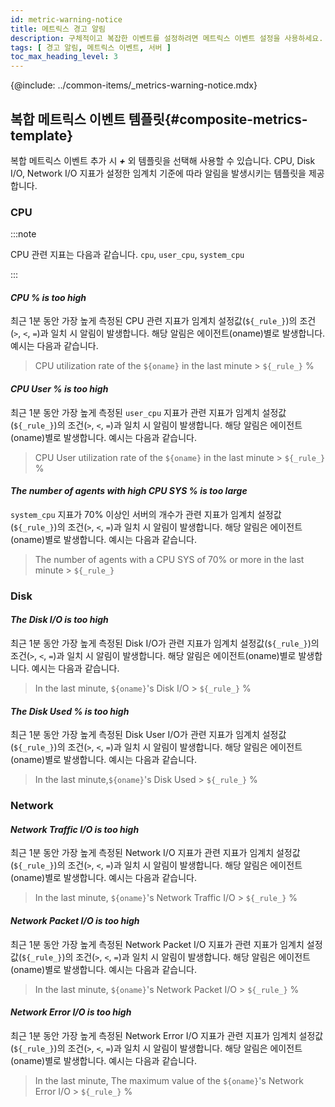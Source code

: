 ```yaml
---
id: metric-warning-notice
title: 메트릭스 경고 알림
description: 구체적이고 복잡한 이벤트를 설정하려면 메트릭스 이벤트 설정을 사용하세요.
tags: [ 경고 알림, 메트릭스 이벤트, 서버 ]
toc_max_heading_level: 3
---
```


{@include: ../common-items/_metrics-warning-notice.mdx}

## 복합 메트릭스 이벤트 템플릿{#composite-metrics-template}

복합 메트릭스 이벤트 추가 시 ***+*** <cmdname sid="create_new_composite_mxql_event" className="uitext" /> 외 템플릿을 선택해 사용할 수 있습니다. CPU, Disk I/O, Network I/O 지표가 설정한 임계치 기준에 따라 알림을 발생시키는 템플릿을 제공합니다.

<ImgLang img='server-composite-metrics-template.png' desc='서버 복합 메트릭스 이벤트 템플릿' />

### CPU

:::note 

CPU 관련 지표는 다음과 같습니다. `cpu`, `user_cpu`, `system_cpu`

:::

#### ***CPU % is too high***

최근 1분 동안 가장 높게 측정된 CPU 관련 지표가 임계치 설정값(`${_rule_}`)의 조건(`>`, `<`, `=`)과 일치 시 알림이 발생합니다. 해당 알림은 에이전트(oname)별로 발생합니다. <cmdname sid="message" className="uitext" /> 예시는 다음과 같습니다.

> CPU utilization rate of the `${oname}` in the last minute > `${_rule_}` %

#### ***CPU User % is too high***
최근 1분 동안 가장 높게 측정된 `user_cpu` 지표가 관련 지표가 임계치 설정값(`${_rule_}`)의 조건(`>`, `<`, `=`)과 일치 시 알림이 발생합니다. 해당 알림은 에이전트(oname)별로 발생합니다. <cmdname sid="message" className="uitext" /> 예시는 다음과 같습니다.


> CPU User utilization rate of the `${oname}` in the last minute > `${_rule_} `%

#### ***The number of agents with high CPU SYS % is too large***

`system_cpu` 지표가 70% 이상인 서버의 개수가 관련 지표가 임계치 설정값(`${_rule_}`)의 조건(`>`, `<`, `=`)과 일치 시 알림이 발생합니다. 해당 알림은 에이전트(oname)별로 발생합니다. <cmdname sid="message" className="uitext" /> 예시는 다음과 같습니다. 

> The number of agents with a CPU SYS of 70% or more in the last minute > `${_rule_}`

### Disk

#### ***The Disk I/O is too high***

최근 1분 동안 가장 높게 측정된 Disk I/O가 관련 지표가 임계치 설정값(`${_rule_}`)의 조건(`>`, `<`, `=`)과 일치 시 알림이 발생합니다. 해당 알림은 에이전트(oname)별로 발생합니다. <cmdname sid="message" className="uitext" /> 예시는 다음과 같습니다.

> In the last minute, `${oname}`'s Disk I/O > `${_rule_}` %

#### ***The Disk Used % is too high***

최근 1분 동안 가장 높게 측정된 Disk User I/O가 관련 지표가 임계치 설정값(`${_rule_}`)의 조건(`>`, `<`, `=`)과 일치 시 알림이 발생합니다. 해당 알림은 에이전트(oname)별로 발생합니다. <cmdname sid="message" className="uitext" /> 예시는 다음과 같습니다.

> In the last minute,`${oname}`'s Disk Used > `${_rule_}` %

### Network

#### ***Network Traffic I/O is too high***

최근 1분 동안 가장 높게 측정된 Network I/O 지표가 관련 지표가 임계치 설정값(`${_rule_}`)의 조건(`>`, `<`, `=`)과 일치 시 알림이 발생합니다. 해당 알림은 에이전트(oname)별로 발생합니다. <cmdname sid="message" className="uitext" /> 예시는 다음과 같습니다.

> In the last minute, `${oname}`'s Network Traffic I/O > `${_rule_}` %

#### ***Network Packet I/O is too high***

최근 1분 동안 가장 높게 측정된 Network Packet I/O 지표가 관련 지표가 임계치 설정값(`${_rule_}`)의 조건(`>`, `<`, `=`)과 일치 시 알림이 발생합니다. 해당 알림은 에이전트(oname)별로 발생합니다. <cmdname sid="message" className="uitext" /> 예시는 다음과 같습니다.

> In the last minute, `${oname}`'s Network Packet I/O > `${_rule_}` %

#### ***Network Error I/O is too high***

최근 1분 동안 가장 높게 측정된 Network Error I/O 지표가 관련 지표가 임계치 설정값(`${_rule_}`)의 조건(`>`, `<`, `=`)과 일치 시 알림이 발생합니다. 해당 알림은 에이전트(oname)별로 발생합니다. <cmdname sid="message" className="uitext" /> 예시는 다음과 같습니다.

>  In the last minute, The maximum value of the `${oname}`'s Network Error I/O > `${_rule_}` %
